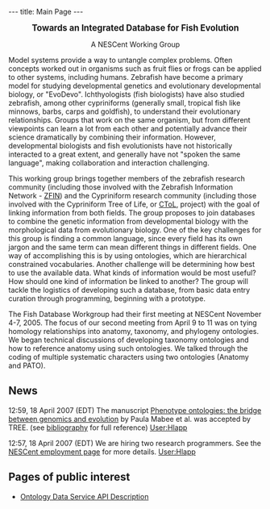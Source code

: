 ---
title: Main Page
---

<center><big>'''Towards an Integrated Database for Fish Evolution'''</big><p>A NESCent Working Group</p></center>

Model systems provide a way to untangle complex problems. Often concepts worked out in organisms such as fruit flies or frogs can be applied to other systems, including humans. Zebrafish have become a primary model for studying developmental genetics and evolutionary developmental biology, or "EvoDevo". Ichthyologists (fish biologists) have also studied zebrafish, among other cypriniforms (generally small, tropical fish like minnows, barbs, carps and goldfish), to understand their evolutionary relationships. Groups that work on the same organism, but from different viewpoints can learn a lot from each other and potentially advance their science dramatically by combining their information. However, developmental biologists and fish evolutionists have not historically interacted to a great extent, and generally have not "spoken the same language", making collaboration and interaction challenging.

This working group brings together members of the zebrafish research community (including those involved with the Zebrafish Information Network - [http://zfin.org ZFIN]) and the Cypriniform research community (including those involved with the Cypriniform Tree of Life, or [http://bio.slu.edu/mayden/cypriniformes/home.html CToL], project) with the goal of linking information from both fields. The group proposes to join databases to combine the genetic information from developmental biology with the morphological data from evolutionary biology. One of the key challenges for this group is finding a common language, since every field has its own jargon and the same term can mean different things in different fields. One way of accomplishing this is by using ontologies, which are hierarchical constrained vocabularies. Another challenge will be determining how best to use the available data. What kinds of information would be most useful? How should one kind of information be linked to another? The group will tackle the logistics of developing such a database, from basic data entry curation through programming, beginning with a prototype.

The Fish Database Workgroup had their first meeting at NESCent November 4-7, 2005. The focus of our second meeting from April 9 to 11 was on tying homology relationships into anatomy, taxonomy, and phylogeny ontologies. We began technical discussions of developing taxonomy ontologies and how to reference anatomy using such ontologies. We talked through the coding of multiple systematic characters using two ontologies (Anatomy and PATO).

==News==

12:59, 18 April 2007 (EDT) The manuscript [[Media:TREE Mabee.pdf|Phenotype ontologies: the bridge between genomics and evolution]] by Paula Mabee et al. was accepted by TREE. (see [[Links|bibliography]] for full reference) [[User:Hlapp]]

12:57, 18 April 2007 (EDT) We are hiring two research programmers. See the [http://www.nescent.org/about/employment.php NESCent employment page] for more details. [[User:Hlapp]]

==Pages of public interest==

* [[Ontology_Data_Service_API|Ontology Data Service API Description]]